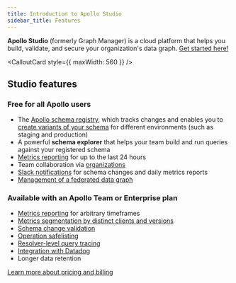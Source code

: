 ```yaml
---
title: Introduction to Apollo Studio
sidebar_title: Features
---
```



**Apollo Studio** (formerly Graph Manager) is a cloud platform that helps you build, validate, and secure your organization's data graph. [Get started here!](./getting-started/)

<CalloutCard style={{ maxWidth: 560 }} />

## Studio features

### Free for all Apollo users

* The [Apollo schema registry](./schema/registry/), which tracks changes
and enables you to [create variants of your schema](./schema/registry/#managing-environments-with-variants) for different environments
(such as staging and production)
* A powerful **schema explorer** that helps your team build and run queries against your registered schema
* [Metrics reporting](https://www.apollographql.com/docs/studio/setup-analytics/) for up to the last 24 hours
* Team collaboration via [organizations](./org/organizations/)
* [Slack notifications](./slack-integration/) for schema changes and daily metrics reports
* [Management of a federated data graph](./managed-federation/overview/)

### Available with an Apollo Team or Enterprise plan

* [Metrics reporting](./setup-analytics/) for arbitrary timeframes
* [Metrics segmentation by distinct clients and versions](./client-awareness/)
* [Schema change validation](./schema-validation/)
* [Operation safelisting](./operation-registry/)
* [Resolver-level query tracing](./performance/)
* [Integration with Datadog](./datadog-integration/)
* Longer data retention

[Learn more about pricing and billing](https://www.apollographql.com/plans/)
